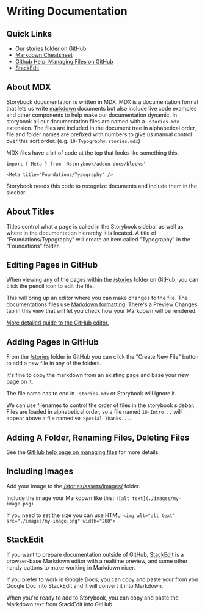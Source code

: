 
<Meta title="Foundations/Writing Documentation" />

# Writing Documentation

## Quick Links
- [Our stories folder on GitHub](https://github.com/nypublicradio/nypr-design-system/tree/radial/stories)
- [Markdown Cheatsheet](https://github.com/adam-p/markdown-here/wiki/Markdown-Cheatsheet)
- [Github Help: Managing Files on GitHub](https://help.github.com/en/github/managing-files-in-a-repository/managing-files-on-github)
- [StackEdit](https://stackedit.io/)

## About MDX

Storybook documentation is written in MDX. MDX is a documentation format that lets us write [markdown](https://github.com/adam-p/markdown-here/wiki/Markdown-Cheatsheet) documents but also include live code examples and other components to help make our documentation dynamic. In storybook all our documentation files are named with a `.stories.mdx` extension. The files are included in the document tree in alphabetical order, file and folder names are prefixed with numbers to give us manual control over this sort order. (e.g. `10-Typography.stories.mdx`)

MDX files have a bit of code at the top that looks like something this.

```
import { Meta } from '@storybook/addon-docs/blocks'

<Meta title="Foundations/Typography" />
```

Storybook needs this code to recognize documents and include them in the sidebar.

## About Titles

Titles control what a page is called in the Storybook sidebar as well as where in the documentation hierarchy it is located. A title of "Foundations/Typography" will create an item called "Typography" in the "Foundations" folder. 

## Editing Pages in GitHub

When viewing any of the pages within the [/stories](https://github.com/nypublicradio/nypr-design-system/tree/radial/stories) folder on GitHub, you can click the pencil icon to edit the file.

This will bring up an editor where you can make changes to the file.  The documentations files use [Markdown formatting](https://github.com/adam-p/markdown-here/wiki/Markdown-Cheatsheet). There's a Preview Changes tab in this view that will let you check how your Markdown will be rendered.

[More detailed guide to the GitHub editor.](https://help.github.com/en/github/managing-files-in-a-repository/editing-files-in-your-repository)

## Adding Pages in GitHub

From the [/stories](https://github.com/nypublicradio/nypr-design-system/tree/radial/stories) folder in GitHub you can click the "Create New File" button to add a new file in any of the folders.

It's fine to copy the markdown from an existing page and base your new page on it.

The file name has to end in `.stories.mdx` or Storybook will ignore it.

We can use filenames to control the order of files in the storybook sidebar. Files are loaded in alphabetical order, so a file named `10-Intro...` will appear above a file named `90-Special Thanks...`.

## Adding A Folder, Renaming Files, Deleting Files

See the [GitHub help page on managing files](https://help.github.com/en/github/managing-files-in-a-repository/managing-files-on-github) for more details.

## Including Images

Add your image to the [/stories/assets/images/](https://github.com/nypublicradio/nypr-design-system/tree/radial/stories/assets/images) folder.

Include the image your Markdown like this:
`![alt text](./images/my-image.png)`

If you need to set the size you can use HTML:
`<img alt="alt text" src="./images/my-image.png" width="200">`

## StackEdit

If you want to prepare documentation outside of GitHub, [StackEdit](https://stackedit.io/) is a browser-base Markdown editor with a realtime preview, and some other handy buttons to make working in Markdown nicer. 

If you prefer to work in Google Docs, you can copy and paste your from you Google Doc into StackEdit and it will convert it into Markdown. 

When you're ready to add to Storybook, you can copy and paste the Markdown text from StackEdit into GitHub.
